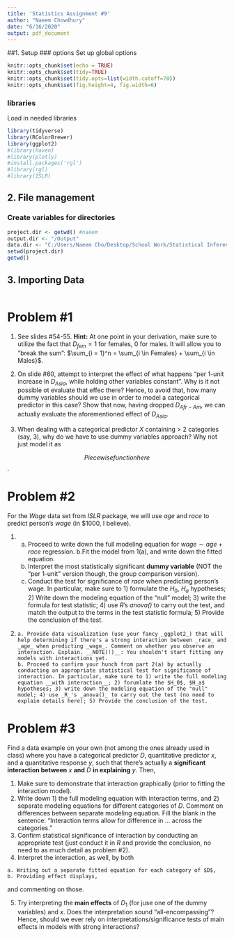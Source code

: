 ```yaml
---
title: 'Statistics Assignment #9'
author: "Naeem Chowdhury"
date: "6/16/2020"
output: pdf_document
---
```



##1. Setup
### options
Set up global options
```r
knitr::opts_chunk$set(echo = TRUE)
knitr::opts_chunk$set(tidy=TRUE)
knitr::opts_chunk$set(tidy.opts=list(width.cutoff=70))
knitr::opts_chunk$set(fig.height=4, fig.width=6)
```

### libraries
Load in needed libraries 
```r
library(tidyverse)
library(RColorBrewer)
library(ggplot2)
#library(haven)
#library(plotly)
#install.packages('rgl')
#library(rgl)
#library(ISLR)
```

## 2. File management
### Create variables for directories
```r
project.dir <- getwd() #naeem
output.dir <- "/Output"
data.dir <- "C:/Users/Naeem Cho/Desktop/School Work/Statistical Inference/Datasets"
setwd(project.dir)
getwd()
```

## 3. Importing Data
```r

```

# Problem #1

  1. See slides #54-55. __Hint:__ At one point in your derivation, make sure to utilize the fact that $D_{fem} = 1$ for females, 0 for males. It will allow you to "break the sum": $\sum_{i = 1}^n = \sum_{i \in Females} + \sum_{i \in Males}$.
  
  2. On slide #60, attempt to interpret the effect of what happens "per 1-unit increase in $D_{Asia}$, while holding other variables constant". Why is it not possible ot evaluate that effec there? Hence, to avoid that, how many dummy variables should we use in order to model a categorical predictor in this case? Show that now, having dropped $D_{Afr-Am}$, we can actually evaluate the aforementioned effect of $D_{Asia}$.
  
  3. When dealing with a categorical predictor $X$ containing > 2 categories (say, 3), why do we have to use dummy variables approach? Why not just model it as
  
  $$Piecewise function here$$.

# Problem #2

For the _Wage_ data set from _ISLR_ package, we will use _age_ and _race_ to predict person's _wage_ (in $1000, I believe).

  1.
    a. Proceed to write down the full modeling equation for $wage \sim age + race$ regression.
    b.Fit the model from 1(a), and write down the fitted equation.
    c. Interpret the most statistically significant __dummy variable__ (NOT the "per 1-unit" version though, the group comparison version).
    d. Conduct the test for significance of _race_ when predicting person's wage. In particular, make sure to 1) formulate the $H_0$, $H_a$ hypotheses; 2) Write down the modeling equation of the "null" model; 3) write the formula for test statistic; 4) use _R_'s _anova()_ to carry out the test, and match the output to the terms in the test statistic formula; 5) Provide the conclusion of the test.

  2. 
    a. Provide data visualization (use your fancy _ggplot2_) that will help determining if there's a strong interaction between _race_ and _age_ when predicting _wage_. Comment on whether you observe an interaction. Explain. __NOTE(!)__: You shouldn't start fitting any models with interactions yet.
    b. Proceed to confirm your hunch from part 2(a) by actually conducting an appropriate statistical test for significance of interaction. In particular, make sure to 1) write the full modeling equation __with interaction__; 2) forumlate the $H_0$, $H_a$ hypotheses; 3) write down the modeling equation of the "null" model; 4) use _R_'s _anova()_ to carry out the test (no need to explain details here); 5) Provide the conclusion of the test.
    
    
# Problem #3

Find a data example on your own (not among the ones already used in class) where you have a categorical predictor $D$, quantitative predictor $x$, and a quantitative response $y$, such that there's actually a __significant interaction between__ $x$ __and__ $D$ __in explaining__ $y$. Then,

  1. Make sure to demonstrate that interaction graphically (prior to fitting the interaction model).
  2. Write down 1) the full modeling equation with interaction terms, and 2) separate modeling equations for different categories of $D$. Comment on differences between separate modeling equation. Fill the blank in the sentence: "Interaction terms allow for difference in ... across the categories."
  3. Confirm statistical significance of interaction by conducting an appropriate test (just conduct it in $R$ and provide the conclusion, no need to as much detail as problem \#2).
  4. Interpret the interaction, as well, by both
  
    a. Writing out a separate fitted equation for each category of $D$,
    b. Providing effect displays,
    
  and commenting on those.
  
  5. Try interpreting the __main effects__ of $D_1$ (for juse one of the dummy variables) and $x$. Does the interpretation sound "all-encompassing"? Hence, should we ever rely on interpretations/significance tests of main effects in models with strong interactions?